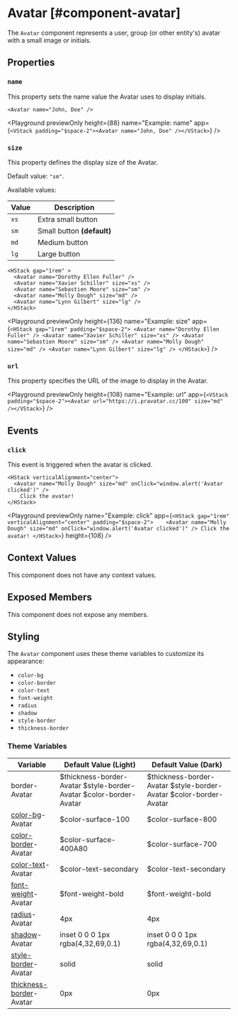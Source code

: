 
# Avatar [#component-avatar]

The `Avatar` component represents a user, group (or other entity's) avatar with a small image or initials.

## Properties

### `name`

This property sets the name value the Avatar uses to display initials.

```ueml copy
<Avatar name="John, Doe" />
```

<Playground
  previewOnly
  height={88}
  name="Example: name"
  app={`<VStack padding="$space-2"><Avatar name="John, Doe" /></VStack>`}
/>

### `size`

This property defines the display size of the Avatar.

Default value: `"sm"`.

Available values:

| Value | Description |
| --- | --- |
| `xs` | Extra small button |
| `sm` | Small button **(default)** |
| `md` | Medium button |
| `lg` | Large button |


```ueml copy
<HStack gap="1rem" >
  <Avatar name="Dorothy Ellen Fuller" />
  <Avatar name="Xavier Schiller" size="xs" />
  <Avatar name="Sebastien Moore" size="sm" />
  <Avatar name="Molly Dough" size="md" />
  <Avatar name="Lynn Gilbert" size="lg" />
</HStack>
```

<Playground
  previewOnly
  height={136}
  name="Example: size"
  app={`
    <HStack gap="1rem" padding="$space-2">
      <Avatar name="Dorothy Ellen Fuller" />
      <Avatar name="Xavier Schiller" size="xs" />
      <Avatar name="Sebastien Moore" size="sm" />
      <Avatar name="Molly Dough" size="md" />
      <Avatar name="Lynn Gilbert" size="lg" />
    </HStack>
  `}
/>

### `url`

This property specifies the URL of the image to display in the Avatar.

<Playground
  previewOnly
  height={108}
  name="Example: url"
  app={`<VStack padding="$space-2"><Avatar url="https://i.pravatar.cc/100" size="md" /></VStack>`}
/>

## Events

### `click`

This event is triggered when the avatar is clicked.

```ueml copy
<HStack verticalAlignment="center">   
  <Avatar name="Molly Dough" size="md" onClick="window.alert('Avatar clicked')" />
    Click the avatar!
</HStack>
```

<Playground
  previewOnly
  name="Example: click"
  app={`
    <HStack gap="1rem" verticalAlignment="center" padding="$space-2">   
      <Avatar name="Molly Dough" size="md" onClick="window.alert('Avatar clicked')" />
      Click the avatar!
    </HStack>
  `}
  height={108}
/>

## Context Values

This component does not have any context values.

## Exposed Members

This component does not expose any members.

## Styling

The `Avatar` component uses these theme variables to customize its appearance:

- `color-bg`
- `color-border`
- `color-text`
- `font-weight`
- `radius`
- `shadow`
- `style-border`
- `thickness-border`

### Theme Variables

| Variable | Default Value (Light) | Default Value (Dark) |
| --- | --- | --- |
| border-Avatar | $thickness-border-Avatar $style-border-Avatar $color-border-Avatar | $thickness-border-Avatar $style-border-Avatar $color-border-Avatar |
| [color-bg](../styles-and-themes/common-units/#color-values)-Avatar | $color-surface-100 | $color-surface-800 |
| [color-border](../styles-and-themes/common-units/#color-values)-Avatar | $color-surface-400A80 | $color-surface-700 |
| [color-text](../styles-and-themes/common-units/#color-values)-Avatar | $color-text-secondary | $color-text-secondary |
| [font-weight](../styles-and-themes/common-units/#font-weight-values)-Avatar | $font-weight-bold | $font-weight-bold |
| [radius](../styles-and-themes/common-units/#border-rounding)-Avatar | 4px | 4px |
| [shadow](../styles-and-themes/common-units/#color-values)-Avatar | inset 0 0 0 1px rgba(4,32,69,0.1) | inset 0 0 0 1px rgba(4,32,69,0.1) |
| [style-border](../styles-and-themes/common-units/#border-style-values)-Avatar | solid | solid |
| [thickness-border](../styles-and-themes/common-units/#size-values)-Avatar | 0px | 0px |

